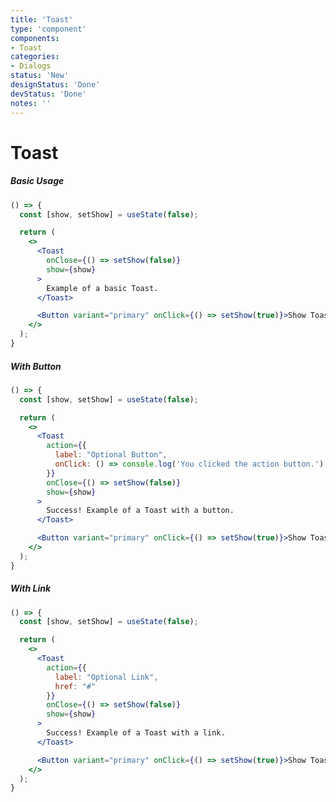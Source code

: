```yaml
---
title: 'Toast'
type: 'component'
components:
- Toast
categories:
- Dialogs
status: 'New'
designStatus: 'Done'
devStatus: 'Done'
notes: ''
---
```






# Toast



##### Basic Usage

```jsx live
() => {
  const [show, setShow] = useState(false);

  return (
    <>
      <Toast
        onClose={() => setShow(false)}
        show={show}
      >
        Example of a basic Toast.
      </Toast>

      <Button variant="primary" onClick={() => setShow(true)}>Show Toast</Button>
    </>
  );
}
```

##### With Button

```jsx live
() => {
  const [show, setShow] = useState(false);

  return (
    <>
      <Toast
        action={{
          label: "Optional Button",
          onClick: () => console.log('You clicked the action button.')
        }}
        onClose={() => setShow(false)}
        show={show}
      >
        Success! Example of a Toast with a button.
      </Toast>

      <Button variant="primary" onClick={() => setShow(true)}>Show Toast</Button>
    </>
  );
}
```

##### With Link

```jsx live
() => {
  const [show, setShow] = useState(false);

  return (
    <>
      <Toast
        action={{
          label: "Optional Link",
          href: "#"
        }}
        onClose={() => setShow(false)}
        show={show}
      >
        Success! Example of a Toast with a link.
      </Toast>

      <Button variant="primary" onClick={() => setShow(true)}>Show Toast</Button>
    </>
  );
}
```